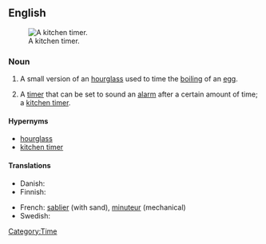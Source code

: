 {{rfc}}
==English==
{{wikipedia}}
[[Image:Kitchen timer.jpg|thumb|right|A kitchen timer.]]

===Noun===
{{en-noun|sg=[[egg]] [[timer]]}}

# A small version of an [[hourglass]] used to time the [[boiling]] of an [[egg]].
# {{context|by extension}} A [[timer]] that can be set to sound an [[alarm]] after a certain amount of time; a [[kitchen timer]].

====Hypernyms====
* [[hourglass]]
* [[kitchen timer]]

====Translations====
{{trans-top|timer that sounds an alarm after a certain amount of time}}
* Danish: {{t|da|æggeur}}
* Finnish: {{t-|fi|munakello}}
{{trans-mid}}
* French: [[sablier]] {{m}} (with sand), [[minuteur]] {{m}} (mechanical)
* Swedish: {{t|sv|äggklocka|c}}
{{trans-bottom}}

[[Category:Time]]